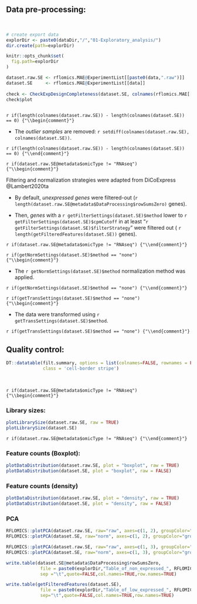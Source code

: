 ## Data pre-processing: 

<br>

```r
# create export data
explorDir <- paste0(dataDir,"/","01-Exploratory_analysis/")
dir.create(path=explorDir)

knitr::opts_chunk$set(
  fig.path=explorDir
)


```


```r

dataset.raw.SE <- rflomics.MAE@ExperimentList[[paste0(data,".raw")]]
dataset.SE     <- rflomics.MAE@ExperimentList[[data]]
 
check <- CheckExpDesignCompleteness(dataset.SE, colnames(rflomics.MAE[[data]]))
check$plot
           
```

`r if(length(colnames(dataset.raw.SE)) - length(colnames(dataset.SE)) == 0) {"\\begin{comment}"}`

* The *outlier samples* are removed: `r setdiff(colnames(dataset.raw.SE), colnames(dataset.SE))`.

`r if(length(colnames(dataset.raw.SE)) - length(colnames(dataset.SE)) == 0) {"\\end{comment}"}`

<!-- RNAseq data cas -->

`r if(dataset.raw.SE@metadata$omicType != "RNAseq") {"\\begin{comment}"}`

Filtering and normalization strategies were adapted from DiCoExpress @Lambert2020ta

* By default, *unexpressed genes* were filtered-out (`r length(dataset.raw.SE@metadata$DataProcessing$rowSumsZero)` genes).

* Then, *genes* with a `r getFilterSettings(dataset.SE)$method` lower to `r getFilterSettings(dataset.SE)$cpmCutoff` in at least "`r getFilterSettings(dataset.SE)$filterStrategy`" were filtered out ( `r length(getFilteredFeatures(dataset.SE))` genes).

`r if(dataset.raw.SE@metadata$omicType != "RNAseq") {"\\end{comment}"}`

`r if(getNormSettings(dataset.SE)$method == "none") {"\\begin{comment}"}`

* The `r getNormSettings(dataset.SE)$method` normalization method was applied. 

`r if(getNormSettings(dataset.SE)$method == "none") {"\\end{comment}"}`

<!-- proteomics or metabolomics data cas -->

`r if(getTransSettings(dataset.SE)$method == "none") {"\\begin{comment}"}`

* The data were transformed using `r getTransSettings(dataset.SE)$method`.

`r if(getTransSettings(dataset.SE)$method == "none") {"\\end{comment}"}`



## Quality control: {.tabset}


```r

DT::datatable(filt.summary, options = list(colnames=FALSE, rownames = FALSE, pageLength = 10, scrollX = T, dom = 'tip'),
              class = 'cell-border stripe')

```

<br>
<!-- Histograms of the library size before/after pre-processing -->

`r if(dataset.raw.SE@metadata$omicType != "RNAseq") {"\\begin{comment}"}`

### Library sizes:

```r

plotLibrarySize(dataset.raw.SE, raw = TRUE)
plotLibrarySize(dataset.SE)

```

`r if(dataset.raw.SE@metadata$omicType != "RNAseq") {"\\end{comment}"}`

<!-- Distribution of feature counts before/after pre-processing : boxplot -->

### Feature counts (Boxplot):

```r

plotDataDistribution(dataset.raw.SE, plot = "boxplot", raw = TRUE)
plotDataDistribution(dataset.SE, plot = "boxplot", raw = FALSE)

```

### Feature counts (density)

```r
plotDataDistribution(dataset.raw.SE, plot = "density", raw = TRUE)
plotDataDistribution(dataset.SE, plot = "density", raw = FALSE)
```

### PCA

```r

RFLOMICS::plotPCA(dataset.raw.SE, raw="raw", axes=c(1, 2), groupColor="groups")
RFLOMICS::plotPCA(dataset.SE, raw="norm", axes=c(1, 2), groupColor="groups")
```

```r

RFLOMICS::plotPCA(dataset.raw.SE, raw="raw", axes=c(1, 3), groupColor="groups")
RFLOMICS::plotPCA(dataset.SE, raw="norm", axes=c(1, 3), groupColor="groups")
```



```r

write.table(dataset.SE@metadata$DataProcessing$rowSumsZero,
             file = paste0(explorDir,"Table_of_non_expressed_", RFLOMICS:::omicsDic(dataset.SE)[["variableName"]],".txt"),
             sep ="\t",quote=FALSE,col.names=TRUE,row.names=TRUE)

write.table(getFilteredFeatures(dataset.SE),
             file = paste0(explorDir,"Table_of_low_expressed_", RFLOMICS:::omicsDic(dataset.SE)[["variableName"]],".txt"),
             sep="\t",quote=FALSE,col.names=TRUE,row.names=TRUE)
 
```

